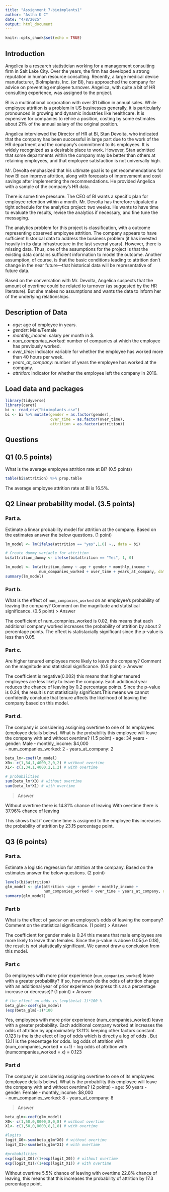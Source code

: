 ---
title: "Assignment 7-bioimplants1"
author: "Astha K C"
date: "4/8/2025"
output: html_document
---

```{r setup, include=FALSE}
knitr::opts_chunk$set(echo = TRUE)
```

## Introduction
Angelica is a research statistician working for a management consulting firm in Salt Lake City. Over the years, the firm has developed a strong reputation in human resource consulting. Recently, a large medical device manufacturer, BioImplants, Inc. (or BI), has approached the company for advice on preventing employee turnover. Angelica, with quite a bit of HR consulting experience, was assigned to the project.

BI is a multinational corporation with over $1 billion in annual sales. While employee attrition is a problem in US businesses generally, it is particularly pronounced in growing and dynamic industries like healthcare. It is expensive for companies to rehire a position, costing by some estimates about 21% of the annual salary of the original position.

Angelica interviewed the Director of HR at BI, Stan Devolta, who indicated that the company has been successful in large part due to the work of the HR department and the company's commitment to its employees. It is widely recognized as a desirable place to work. However, Stan admitted that some departments within the company may be better than others at retaining employees, and that employee satisfaction is not universally high.

Mr. Devolta emphasized that his ultimate goal is to get recommendations for how BI can improve attrition, along with forecasts of improvement and cost savings after implementing the recommendations. He provided Angelica with a sample of the company's HR data.

There is some time pressure. The CEO of BI wants a specific plan for employee retention within a month. Mr. Devolta has therefore stipulated a tight schedule for the analytics project: two weeks. He wants to have time to evaluate the results, revise the analytics if necessary, and fine tune the messaging. 

The analytics problem for this project is classification, with a outcome representing observed employee attrition. The company appears to have sufficient historical data to address the business problem (it has invested heavily in its data infrastructure in the last several years). However, there is missing data. Thus, one of the assumptions for the project is that the existing data contains sufficient information to model the outcome. Another assumption, of course, is that the basic conditions leading to attrition don't change in the near future—that historical data will be representative of future data.

Based on the conversation with Mr. Devolta, Angelica suspects that the amount of overtime could be related to turnover (as suggested by the HR literature). But she makes no assumptions and wants the data to inform her of the underlying relationships.


## Description of Data

- *age*:   age of employee in years.	
- *gender*: Male/Female                     
- *monthly_income*: salary per month in $.          
- *num_companies_worked*: number of companies at which the employee has previously worked.
- *over_time*:  indicator variable for whether the employee has worked more than 40 hours per week.   
- *years_at_company*:  number of years the employee has worked at the company.
- *attrition*: indicator for whether the employee left the company in 2016.

## Load data and packages
```{r}
library(tidyverse)
library(caret)
bi <- read_csv("bioimplants.csv")
bi <- bi %>% mutate(gender = as.factor(gender),
                    over_time = as.factor(over_time),
                    attrition = as.factor(attrition))

```

## Questions

## Q1 (0.5 points)
What is the average employee attrition rate at BI?  (0.5 points)
```{r}
table(bi$attrition) %>% prop.table
```

The average employee attrition rate at BI is 16.5%.

## Q2  Linear probability model. (3.5 points) 


### Part a. 
Estimate a linear probability model for attrition at the company. Based on the estimates answer the below questions. (1 point)
```{r}
lm_model <- lm(ifelse(attrition == "yes",1,0) ~., data = bi)

# Create dummy variable for attrition
bi$attrition_dummy <- ifelse(bi$attrition == "Yes", 1, 0)

lm_model <- lm(attrition_dummy ~ age + gender + monthly_income + 
               num_companies_worked + over_time + years_at_company, data = bi)
summary(lm_model)
```


### Part b. 
What is the effect of `num_companies_worked` on an employee's probability of leaving the company? Comment on the magnitude and statistical significance.  (0.5 point)
> Answer

The coefficient of num_compnies_worked is 0.02, this means that each additional company worked increases the probability of attrition by about 2 percentage points. The effect is statistacially significant since the p-value is less than 0.05.


### Part c. 
Are higher tenured employees more likely to leave the company? Comment on the magnitude and statistical significance. (0.5 point)
> Answer

The coefficient is negative(0.002) this means that higher tenured employees are less likely to leave the company. Each additional year reduces the chance of leaving by 0.2 percentage points. Since the p-value is 0.24, the result is not statistically significant.This means we cannot confidently conclude that tenure affects the likelihood of leaving the company based on this model.


### Part d. 
The company is considering assigning overtime to one of its employees (employee details below). What is the probability this employee will leave the company with and without overtime? (1.5 point)
    - age: 34 years
    - gender: Male
    - monthly_income: $4,000  
    - num_companies_worked: 2
    - years_at_company: 2
    
```{r} 
beta_lm<-coef(lm_model)
X0<- c(1,34,1,4000,2,0,2) # without overtime
X1<- c(1,34,1,4000,2,1,2) # with overtime

# probabilities
sum(beta_lm*X0) # without overtime
sum(beta_lm*X1) # with overtime
```
> Answer

Without overtime there is 14.81% chance of leaving
With overtime there is 37.96% chance of leaving

This shows that if overtime time is assigned to the employee this increases the probability of attrition by 23.15 percentage point.

## Q3 (6 points)

### Part a.
Estimate a logistic regression for attrition at the company. Based on the estimates answer the below questions. (2 point)
```{r}
levels(bi$attrition)
glm_model <- glm(attrition ~age + gender + monthly_income + 
                 num_companies_worked + over_time + years_at_company, data = bi,family = binomial)
summary(glm_model) 
```
### Part b
What is the effect of `gender` on an employee's odds of leaving the company? Comment on the statistical significance. (1 point)
> Answer

The coefficient for gender male is 0.24 this means that male employees are more likely to leave than females. Since the p-value is above 0.05(i.e 0.18), the result is not statistically significant. We cannot draw a conclusion from this model.

 
### Part c
Do employees with more prior experience (`num_companies_worked`) leave with a greater probability? If so, how much do the odds of attrition change with an additional year of prior experience (express this as a percentage increase or decrease)? (1 point)
> Answer

```{r}
# the effect on odds is (exp(beta)-1)*100 % 
beta_glm<-coef(glm_model)
(exp(beta_glm)-1)*100

```
Yes, employees with more prior experience (num_companies_worked) leave with a greater probability.
Each additional company  worked at increases the odds of attrition by approximately 13.11% keeping other factors constant.  0.123 is the is the efect of log of odds which is directly a log of odds . But 13.11 is the precentage for odds. 
log odds of attrition with (num_companies_worked = x+1) - log odds of attrition with (numcompanies_worked = x) = 0.123


### Part d
The company is considering assigning overtime to one of its employees (employee details below). What is the probability this employee will leave the company with and without overtime? (2 points)
    - age: 50 years
    - gender: Female
    - monthly_income: $8,000  
    - num_companies_worked: 8
    - years_at_company: 8
    
> Answer

```{r}
beta_glm<-coef(glm_model)
X0<- c(1,50,0,8000,8,0,8) # without overtime
X1<- c(1,50,0,8000,8,1,8) # with overtime

#logits
logit_X0<-sum(beta_glm*X0) # without overtime
logit_X1<-sum(beta_glm*X1) # with overtime

#probabilities
exp(logit_X0)/(1+exp(logit_X0)) # without overtime
exp(logit_X1)/(1+exp(logit_X1)) # with overtime
```
Without overtime 5.5% chance of leaving 
with overtime 22.8% chance of leaving, this means that this increases the probability of attrition by 17.3 percentage point.
